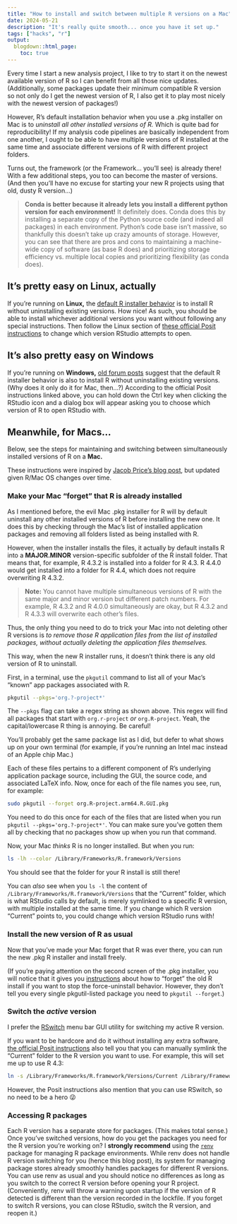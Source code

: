 ```yaml
---
title: "How to install and switch between multiple R versions on a Mac"
date: 2024-05-21
description: "It's really quite smooth... once you have it set up."
tags: ["hacks", "r"]
output:
  blogdown::html_page:
    toc: true
---
```


Every time I start a new analysis project, I like to try to start it on the newest available version of R so I can benefit from all those nice updates. (Additionally, some packages update their minimum compatible R version so not only do I get the newest version of R, I also get it to play most nicely with the newest version of packages!)

However, R's default installation behavior when you use a .pkg installer on Mac is to _uninstall all other installed versions of R._ Which is quite bad for reproducibility! If my analysis code pipelines are basically independent from one another, I ought to be able to have multiple versions of R installed at the same time and associate different versions of R with different project folders.

Turns out, the framework (or the Framework... you'll see) is already there! With a few additional steps, you too can become the master of versions. (And then you'll have no excuse for starting your new R projects using that old, dusty R version...)

> **Conda is better because it already lets you install a different python version for each environment!** It definitely does. Conda does this by installing a separate copy of the Python source code (and indeed all packages) in each environment. Python's code base isn't massive, so thankfully this doesn't take up crazy amounts of storage. However, you can see that there are pros and cons to maintaining a machine-wide copy of software (as base R does) and prioritizing storage efficiency vs. multiple local copies and prioritizing flexibility (as conda does).

## It's pretty easy on Linux, actually

If you're running on **Linux,** the [default R installer behavior](https://docs.posit.co/resources/install-r/#optional-install-multiple-versions-of-r) is to install R without uninstalling existing versions. How nice! As such, you should be able to install whichever additional versions you want without following any special instructions. Then follow the Linux section of [these official Posit instructions](https://support.posit.co/hc/en-us/articles/200486138-Changing-R-versions-for-the-RStudio-Desktop-IDE) to change which version RStudio attempts to open.

## It's also pretty easy on Windows

If you're running on **Windows,** [old forum posts](https://forum.posit.co/t/install-multiple-r-versions-os-windows-10-and-use-them-to-cover-specific-reasons-inside-rstudiodesktop/36271) suggest that the default R installer behavior is also to install R without uninstalling existing versions. (Why does it only do it for Mac, then...?) According to the official Posit instructions linked above, you can hold down the Ctrl key when clicking the RStudio icon and a dialog box will appear asking you to choose which version of R to open RStudio with.

## Meanwhile, for Macs...

Below, see the steps for maintaining and switching between simultaneously installed versions of R on a **Mac.**

These instructions were inspired by [Jacob Price's blog post](https://jacobrprice.github.io/2019/09/19/Installing-multiple-parallel-R-versions.html), but updated given R/Mac OS changes over time.

### Make your Mac "forget" that R is already installed

As I mentioned before, the evil Mac .pkg installer for R will by default uninstall any other installed versions of R before installing the new one. It does this by checking through the Mac's list of installed application packages and removing all folders listed as being installed with R.

However, when the installer installs the files, it actually by default installs R into a **MAJOR.MINOR** version-specific subfolder of the R install folder. That means that, for example, R 4.3.2 is installed into a folder for R 4.3. R 4.4.0 would get installed into a folder for R 4.4, which does not require overwriting R 4.3.2.

> **Note:** You cannot have multiple simultaneous versions of R with the same major and minor version but different patch numbers. For example, R 4.3.2 and R 4.0.0 simultaneously are okay, but R 4.3.2 and R 4.3.3 will overwrite each other's files.

Thus, the only thing you need to do to trick your Mac into not deleting other R versions is _to remove those R application files from the list of installed packages, without actually deleting the application files themselves._

This way, when the new R installer runs, it doesn't think there is any old version of R to uninstall.

First, in a terminal, use the `pkgutil` command to list all of your Mac's "known" app packages associated with R.

```bash
pkgutil --pkgs='org.?-project*'
```

The `--pkgs` flag can take a regex string as shown above. This regex will find all packages that start with `org.r-project` _or_ `org.R-project`. Yeah, the capital/lowercase R thing is annoying. Be careful!

You'll probably get the same package list as I did, but defer to what shows up on your own terminal (for example, if you're running an Intel mac instead of an Apple chip Mac.)

Each of these files pertains to a different component of R's underlying application package source, including the GUI, the source code, and associated LaTeX info. Now, once for each of the file names you see, run, for example:

```bash
sudo pkgutil --forget org.R-project.arm64.R.GUI.pkg
```

You need to do this once for each of the files that are listed when you run `pkgutil --pkgs='org.?-project*'`. You can make sure you've gotten them all by checking that no packages show up when you run that command.

Now, your Mac _thinks_ R is no longer installed. But when you run:

```bash
ls -lh --color /Library/Frameworks/R.framework/Versions
```
You should see that the folder for your R install is still there!

You can _also_ see when you `ls -l` the content of `/Library/Frameworks/R.framework/Versions` that the "Current" folder, which is what RStudio calls by default, is merely symlinked to a specific R version, with multiple installed at the same time. If you change which R version "Current" points to, you could change which version RStudio runs with!

### Install the new version of R as usual

Now that you've made your Mac forget that R was ever there, you can run the new .pkg R installer and install freely.

(If you're paying attention on the second screen of the .pkg installer, you will notice that it gives you [instructions](https://cran.rstudio.org/doc/manuals/R-admin.html#Uninstalling-under-macOS) about how to "forget" the old R install if you want to stop the force-uninstall behavior. However, they don't tell you every single pkgutil-listed package you need to `pkgutil --forget`.)

### Switch the _active_ version

I prefer the [RSwitch](https://rud.is/rswitch/guide/) menu bar GUI utility for switching my active R version.

If you want to be hardcore and do it without installing any extra software, [the official Posit instructions](https://support.posit.co/hc/en-us/articles/200486138-Changing-R-versions-for-the-RStudio-Desktop-IDE) also tell you that you can manually symlink the "Current" folder to the R version you want to use. For example, this will set me up to use R 4.3:

```bash
ln -s /Library/Frameworks/R.framework/Versions/Current /Library/Frameworks/R.framework/4.3-arm64
```

However, the Posit instructions also mention that you can use RSwitch, so no need to be a hero 😜

### Accessing R packages

Each R version has a separate store for packages. (This makes total sense.) Once you've switched versions, how do you get the packages you need for the R version you're working on? I **strongly recommend** using the [`renv`](https://rstudio.github.io/renv/articles/renv.html) package for managing R package environments. While renv does not handle R version switching for you (hence this blog post), its system for managing package stores already smoothly handles packages for different R versions. You can use renv as usual and you should notice no differences as long as you switch to the correct R version before opening your R project. (Conveniently, renv will throw a warning upon startup if the version of R detected is different than the version recorded in the lockfile. If you forget to switch R versions, you can close RStudio, switch the R version, and reopen it.)

